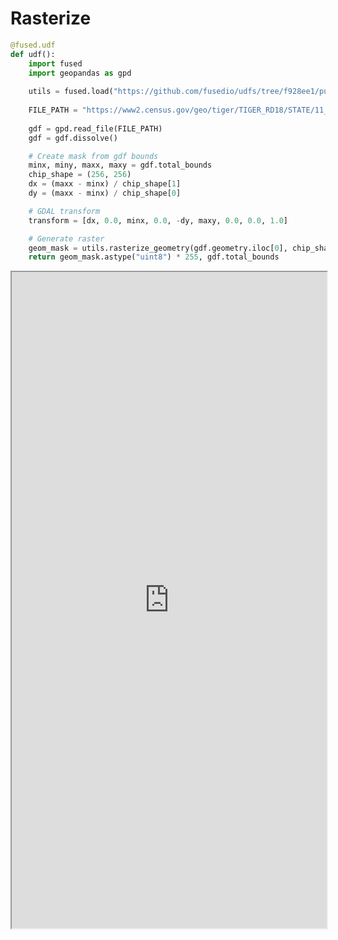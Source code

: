# Rasterize

```python
@fused.udf
def udf():
    import fused
    import geopandas as gpd
    
    utils = fused.load("https://github.com/fusedio/udfs/tree/f928ee1/public/common/").utils
    
    FILE_PATH = "https://www2.census.gov/geo/tiger/TIGER_RD18/STATE/11_DISTRICT_OF_COLUMBIA/11/tl_rd22_11_bg.zip"
    
    gdf = gpd.read_file(FILE_PATH)
    gdf = gdf.dissolve()

    # Create mask from gdf bounds
    minx, miny, maxx, maxy = gdf.total_bounds
    chip_shape = (256, 256)
    dx = (maxx - minx) / chip_shape[1]
    dy = (maxx - minx) / chip_shape[0]

    # GDAL transform
    transform = [dx, 0.0, minx, 0.0, -dy, maxy, 0.0, 0.0, 1.0]

    # Generate raster
    geom_mask = utils.rasterize_geometry(gdf.geometry.iloc[0], chip_shape, transform)
    return geom_mask.astype("uint8") * 255, gdf.total_bounds

```

<iframe src="https://staging.fused.io/workbench#app/s/aH4sIAAAAAAAAA41T207cMBD9FSt9ASnkAptkgxRVpVCEtNCqC30hKPLak6xF4ri2sxCq%2Fnsnly5UaqXGkTJnTnR8Zjz%2B4bCWg3PqiEa12pIKWkUlp4bgWymey5lQPQf2OGQVf9xnjdVAm1rYgTB2ny87A7ygSuXyXwrDekfuzj8Ru6WWaLCdloZ8ubnM5dX1ZXH3dUUykjtba5U59X1jaSVk5Y3Snmh9A3oH2t%2BFPnqorWjgyGypBu4vOOPlomRxeMwAlgmFIEqiBaQB5TSNwyBJ0zhaHgOw5XEQRSzZQMwCXPh%2FnFBfd9IvRQ3vue0VFG1nC02NBZ0pWeXOZH2tgIlSgMECgLBWS9CGtOUIRUMrIJu2kxxNY%2FCcy7PPdzfnayzqPpcEn%2FujJPHCME2i1CUnSy9Jw3gRPbh%2FZ9M0Wv7Bxl4apCfpyX%2Bws3IuHybrH7FjFkhD8Xx2Ap4KbC7ibDgZ7xsm1gM%2BmMRqaoXtOGQotByF5l3qVlYT88bqRL20bZOFwYw2QDV2IfuNlbBsO6LDwc9GWHRS1LQHPXtYDfFB7pyN1Ihyx526ms3T4U7tNdnUV5fg5DJh%2ByzwItQ11psmrmA4FXYuZhA%2Fx%2BTB201RWAoraF28NiN7Dd2hUYXS7U5wHIHcQTgcqDMRxvY1ZIPwHhlv%2FeH2YrW6ur1AJ4eO62j43gkNDUhrnNN7Z3%2FPZg6MHcJnqjXtMeiprvEzVTAGZd0%2BjZUgqjRV2514wXB%2FA48oA%2Bfh5y8D2Nmb0QMAAA%3D%3D" height="1050px" width="100%" scrolling="no"></iframe>